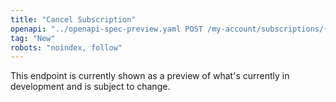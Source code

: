 ```yaml
---
title: "Cancel Subscription"
openapi: "../openapi-spec-preview.yaml POST /my-account/subscriptions/{id}/cancel"
tag: "New"
robots: "noindex, follow"
---
```


<Warning>
    This endpoint is currently shown as a preview of what's currently in development and is subject to change.
</Warning>
